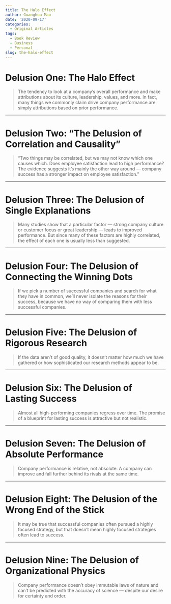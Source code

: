 ```yaml
---
title: The Halo Effect
author: Guanghua Mao
date: '2020-09-17'
categories:
  - Original Articles
tags:
  - Book Review
  - Business
  - Personal
slug: the-halo-effect
---
```


# Delusion One: The Halo Effect

>The tendency to look at a company’s overall performance and make attributions about its culture, leadership, values, and more. In fact, many things we commonly claim drive company performance are simply attributions based on prior performance.


---


# Delusion Two: “The Delusion of Correlation and Causality”

>“Two things may be correlated, but we may not know which one causes which. Does employee satisfaction lead to high performance? The evidence suggests it’s mainly the other way around — company success has a stronger impact on employee satisfaction.”


---

# Delusion Three: The Delusion of Single Explanations

>Many studies show that a particular factor — strong company culture or customer focus or great leadership — leads to improved performance. But since many of these factors are highly correlated, the effect of each one is usually less than suggested.


---

# Delusion Four: The Delusion of Connecting the Winning Dots

>If we pick a number of successful companies and search for what they have in common, we’ll never isolate the reasons for their success, because we have no way of comparing them with less successful companies.



---

# Delusion Five: The Delusion of Rigorous Research

>If the data aren’t of good quality, it doesn’t matter how much we have gathered or how sophisticated our research methods appear to be.

---

# Delusion Six: The Delusion of Lasting Success

>Almost all high-performing companies regress over time. The promise of a blueprint for lasting success is attractive but not realistic.

---

# Delusion Seven: The Delusion of Absolute Performance

>Company performance is relative, not absolute. A company can improve and fall further behind its rivals at the same time.

---

# Delusion Eight: The Delusion of the Wrong End of the Stick

>It may be true that successful companies often pursued a highly focused strategy, but that doesn’t mean highly focused strategies often lead to success.

---

# Delusion Nine: The Delusion of Organizational Physics

>Company performance doesn’t obey immutable laws of nature and can’t be predicted with the accuracy of science — despite our desire for certainty and order.


